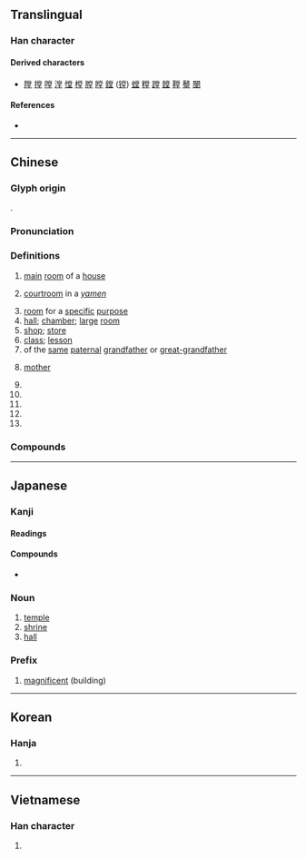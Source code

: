 {{character info/new}}
==Translingual==

===Han character===
{{Han char|rn=32|rad=土|as=08|sn=11|four=90104|canj=FBRG|ids=⿱尚土}}

====Derived characters====
* [[隚]] [[摚]] [[嘡]] [[漟]] [[憆]] [[樘]] [[膛]] [[瞠]] [[鏜]] ([[镗]]) [[螳]] [[糛]] [[蹚]] [[饄]] [[鞺]] [[鼞]] [[闛]]

====References====
* {{Han ref|kx=0231.230|dkj=05207|dj=0469.020|hdz=10452.140|uh=5802}}

----

==Chinese==
{{zh-forms}}

===Glyph origin===
{{Han etyl}}
{{Han compound|尚|土|ls=psc|c1=p|c2=s}}.

===Pronunciation===
{{zh-pron
|m=táng
|m-s=
|c=tong4
|c-t=
|g=
|h=pfs=thòng;gd=tong2
|j=
|mb=dǒ̤ng
|md=dòng
|mn=tn̂g/tông
|mn_note=tn̂g - colloquial; tông - literary
|mn-t=deng5/tang5
|mn-t_note=deng5 - vernacular; tang5 - literary
|w=3daan
|x=
|mc=y
|oc=y
|cat=n,a,cls,pn
}}

===Definitions===
{{zh-hanzi}}

# [[main]] [[room]] of a [[house]]
# {{lb|zh|historical}} [[courtroom]] in a ''[[yamen]]''
# [[room]] for a [[specific]] [[purpose]]
# [[hall]]; [[chamber]]; [[large]] [[room]]
# [[shop]]; [[store]] {{gloss|in traditional store names}}
# [[class]]; [[lesson]]
# of the [[same]] [[paternal]] [[grandfather]] or [[great-grandfather]]
# {{lb|zh|honorific}} [[mother]]
# {{zh-classifier|[[set]]s of [[furniture]]}}
# {{zh-classifier|[[class]]es or [[lesson]]s}}
# {{zh-classifier|[[court]] [[session]]s}}
# {{zh-classifier|[[scene]]s or [[mural]]s}}
# {{surname|lang=zh}}

===Compounds===
{{zh-der|食堂|一堂|一窺堂奧|一言堂|一貌堂堂|三代同堂|三希堂|三槐堂|上堂|下堂|下堂妻|世綵堂|中堂|二堂舍子|五堂功課|享堂|京堂|亮堂|亮堂堂|令堂|佛堂|入室升堂|內堂|內堂屋|公堂|六堂|共濟一堂|共聚一堂|典雅堂皇|冠冕堂皇|冰雪堂|出堂|北堂|北堂書鈔|升堂|升堂入室|升堂拜母|印堂|參堂|同堂|名堂|周堂|哄堂|哄堂大笑|善堂|喊堂威|喜堂|在堂|坐不垂堂|坐不窺堂|坐堂|坳堂|垂堂|堂上|堂事|堂倌|堂候官|堂兄|堂兄弟|堂分姑娘|堂判|堂前|堂印|堂口|堂名|堂哥|堂堂|堂堂正正|堂堂皇皇|堂奧|堂妹|堂姊|堂姊妹|堂姪|堂子|堂官|堂客|堂客船|堂尊|堂屋|堂布|堂帖|堂廡|堂弟|堂後官|堂房|堂族|堂會|堂案|堂榜|堂構|堂構更新|堂皇|堂皇富麗|堂皇正大|堂老|堂而皇之|堂菜|堂萱|堂號|堂諭|堂間處燕|堂陛|堂除|堂頭和尚|堂食|堂饌|堂鼓|壽堂|大堂|大禮堂|天主堂|天堂|天堂鳥|女陪堂|嫡堂|嫡堂姪|子孫滿堂|孝堂|學堂|官堂|客堂|家堂|家堂香火|富麗堂皇|尊堂|對簿公堂|川堂|帷堂|平山堂|庵堂|廟堂|廟堂之器|廟堂文學|廳堂|弄堂|影堂|後堂|快雪堂|怡堂燕雀|打退堂鼓|扶堂屋|拜堂|拜經堂|掃堂|掃堂腿|放堂|教堂|散堂鼓|斬經堂|明倫堂|明堂|明堂正道|易堂九子|晝錦堂|會堂|末堂|李惠堂|林獻堂|林語堂|查堂|桂堂|歡聚一堂|正堂|正大堂煌|正正堂堂|步武堂皇|殿堂|池堂|池魚堂燕|法堂|法堂疏|浴堂|淚堂|深入堂奧|混堂|滿堂|滿堂彩|滿堂紅|漏星堂|澄心堂紙|澡堂|濟濟一堂|烘堂|燕雀處堂|玄堂|玉堂|玉堂春|玉堂金門|玉堂金馬|琴堂|畫堂|當堂|登堂|登堂入室|盆堂|直入公堂|相公堂子|相貌堂堂|祠堂|禪堂|禮堂|禮拜堂|空堂|穿堂|穿堂門|站堂|第二課堂|紀念堂|老尊堂|考堂|肯堂肯構|肯構肯堂|膳堂|自強學堂|草堂|草堂詩餘|萊綵北堂|萱堂|萱堂日永|萱萎北堂|葉堂|薈萃一堂|蘭堂|虛堂懸鏡|蠨蛸滿堂|課堂|諼堂|講堂|走堂的|跑堂|跑堂兒的|巡堂|退堂|退堂鼓|連雅堂|過堂|過堂風|遮堂|部堂|金玉滿堂|金馬玉堂|鋪堂使費|門堂|開堂|開堂歃血|陪堂|露堂|靈堂|風采堂堂|養生堂|香水混堂|驚堂|驚堂木|高堂|高堂大廈|鬨堂|鬨堂大笑|鬼名堂|鱣堂|黃堂|黃堂太守|齊聚一堂|齋堂|紅堂|金堂|義堂}}

----

==Japanese==

===Kanji===
{{ja-kanji|grade=4|rs=土08}}

====Readings====
{{ja-readings
|goon=どう
|kanon=とう
|kun=たかどの-, すまい
}}

====Compounds====
* {{ja-r|食堂|しょくどう|gloss=[[cafeteria]], [[dining room]]}}

===Noun===
{{ja-noun|どう}}

# [[temple]]
# [[shrine]]
# [[hall]]

===Prefix===
{{ja-pos|prefix|どう}}

# [[magnificent]] (building)

----

==Korean==

===Hanja===
{{ko-hanja|hangeul=당|rv=dang|mr=tang}}

# {{defn|lang=ko|sort=土08}}

----

==Vietnamese==

===Han character===
{{vi-hantu|[[đường]]|rs=土08}}

# {{defn|lang=vi|sort=土08}}